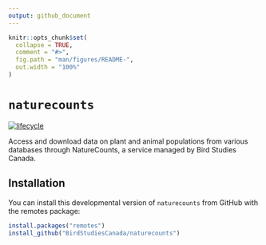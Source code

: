 ```yaml
---
output: github_document
---
```


<!-- README.md is generated from README.Rmd. Please edit that file -->

```r
knitr::opts_chunk$set(
  collapse = TRUE,
  comment = "#>",
  fig.path = "man/figures/README-",
  out.width = "100%"
)
```
# `naturecounts`

[![lifecycle](https://img.shields.io/badge/lifecycle-experimental-orange.svg)](https://www.tidyverse.org/lifecycle/#experimental)

Access and download data on plant and animal populations from various databases through NatureCounts, a service managed by Bird Studies Canada. 

## Installation

You can install this developmental version of `naturecounts` from GitHub with the remotes package:

``` r
install.packages("remotes")
install_github("BirdStudiesCanada/naturecounts")
```
